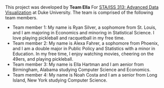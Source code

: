 This project was developed by **Team Ella** For [STA/ISS 313: Advanced Data Visualization](https://vizdata.org/) at Duke University. The team is comprised of the following team members.

-   Team member 1: My name is Ryan Silver, a sophomore from St. Louis, and I am majoring in Economics and minoring in Statistical Science. I love playing pickleball and racquetball in my free time.
-   Team member 2: My name is Alexa Fahrer, a sophomore from Phoenix, and I am a double major in Public Policy and Statistics with a minor in Education. In my free time, I enjoy watching movies, cheering on the 49ers, and playing pickleball.
-   Team member 3: My name is Ella Hartman and I am aenior from Birmingham, Alabama studying Computer Science and Economics.
-   Team member 4: My name is Noah Costa and I am a senior from Long Island, New York studying Computer Science.